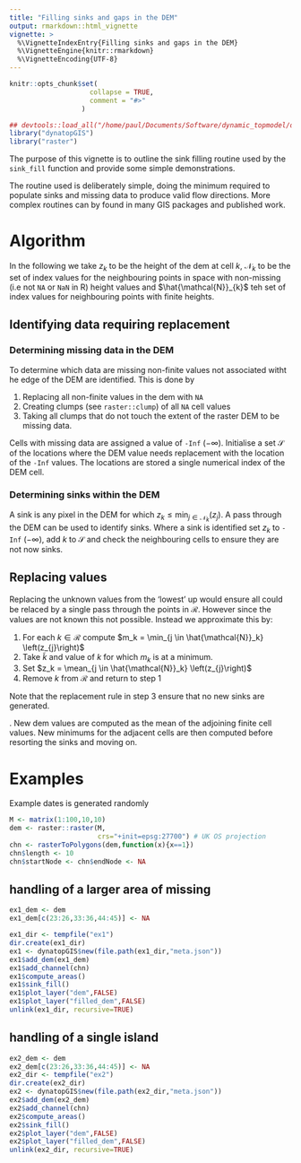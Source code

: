 ```yaml
---
title: "Filling sinks and gaps in the DEM"
output: rmarkdown::html_vignette
vignette: >
  %\VignetteIndexEntry{Filling sinks and gaps in the DEM}
  %\VignetteEngine{knitr::rmarkdown}
  %\VignetteEncoding{UTF-8}
---
```


```r
knitr::opts_chunk$set(
                    collapse = TRUE,
                    comment = "#>"
                  )
```

```r
## devtools::load_all("/home/paul/Documents/Software/dynamic_topmodel/dynatopGIS")
library("dynatopGIS")
library("raster")
```
The purpose of this vignette is to outline the sink filling routine used by
the `sink_fill` function and provide some simple demonstrations.

The routine used is deliberately simple, doing the minimum required to populate
sinks and missing data to produce valid flow directions. More complex routines
can by found in many GIS packages and published work.

# Algorithm
In the following we take $z_{k}$ to be the height of the dem at cell $k$, $\mathcal{N}_{k}$ to be the set of index values for the neighbouring
points in space with non-missing
(i.e not `NA` or `NaN` in R)
height values and $\hat{\mathcal{N}}_{k}$ teh set of index values for
neighbouring points with finite heights.

## Identifying data requiring replacement

### Determining missing data in the DEM

To determine which data are missing non-finite values not associated witht he
edge of the DEM are identified. This is done by

1. Replacing all non-finite values in the dem with `NA`
2. Creating clumps (see `raster::clump`) of all `NA` cell values
3. Taking all clumps that do not touch the extent of the raster DEM to be
   missing data.

Cells with missing data are assigned a value of `-Inf` ($-\infty$). Initialise
a set $\mathcal{S}$ of the locations where the DEM value needs replacement with
the location of the `-Inf` values. The locations are stored a single numerical
index of the DEM cell.

### Determining sinks within the DEM

A sink is any pixel in the DEM for which $z_{k} \leq \min_{j \in
\mathcal{N}_k} \left(z_{j}\right)$. A pass through the DEM can be used to
identify sinks. Where a sink is identified set $z_{k}$ to `-Inf` ($-\infty$), add $k$ to $\mathcal{S}$ and check the neighbouring cells to ensure they are not now sinks.

## Replacing values

Replacing the unknown values from the 'lowest' up would ensure all could be
relaced by a single pass through the points in $\mathcal{R}$. However since
the values are not known this not possible. Instead we approximate this by:

1. For each $k \in \mathcal{R}$ compute $m_k = \min_{j \in
\hat{\mathcal{N}}_k} \left(z_{j}\right)$
2. Take $\tilde{k}$ and value of $k$ for which $m_k$ is at a minimum.
3. Set $z_k = \mean_{j \in \hat{\mathcal{N}}_k} \left(z_{j}\right)$
4. Remove $k$ from $\mathcal{R}$ and return to step 1

Note that the replacement rule in step 3 ensure that no new sinks are
generated.

. New dem values are computed as the mean of the adjoining finite cell values. New minimums for the adjacent cells are then computed before resorting the sinks and moving on.

# Examples

Example dates is generated randomly

```r
M <- matrix(1:100,10,10)
dem <- raster::raster(M,
                      crs="+init=epsg:27700") # UK OS projection
chn <- rasterToPolygons(dem,function(x){x==1})
chn$length <- 10
chn$startNode <- chn$endNode <- NA
```

## handling of a larger area of missing

```r
ex1_dem <- dem
ex1_dem[c(23:26,33:36,44:45)] <- NA

ex1_dir <- tempfile("ex1")
dir.create(ex1_dir)
ex1 <- dynatopGIS$new(file.path(ex1_dir,"meta.json"))
ex1$add_dem(ex1_dem)
ex1$add_channel(chn)
ex1$compute_areas()
ex1$sink_fill()
ex1$plot_layer("dem",FALSE)
ex1$plot_layer("filled_dem",FALSE)
unlink(ex1_dir, recursive=TRUE)
```

## handling of a single island

```r
ex2_dem <- dem
ex2_dem[c(23:26,33:36,44:45)] <- NA
ex2_dir <- tempfile("ex2")
dir.create(ex2_dir)
ex2 <- dynatopGIS$new(file.path(ex2_dir,"meta.json"))
ex2$add_dem(ex2_dem)
ex2$add_channel(chn)
ex2$compute_areas()
ex2$sink_fill()
ex2$plot_layer("dem",FALSE)
ex2$plot_layer("filled_dem",FALSE)
unlink(ex2_dir, recursive=TRUE)
```
